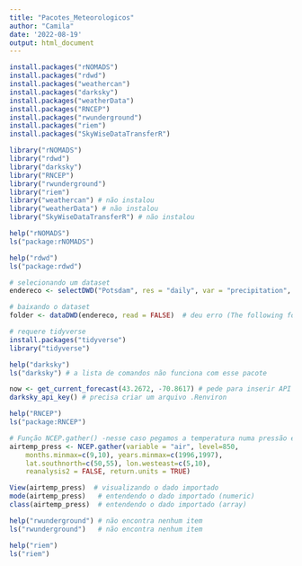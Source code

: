 ```yaml
---
title: "Pacotes_Meteorologicos"
author: "Camila"
date: '2022-08-19'
output: html_document
---
```


```r
install.packages("rNOMADS")
install.packages("rdwd")
install.packages("weathercan")
install.packages("darksky")
install.packages("weatherData")
install.packages("RNCEP")
install.packages("rwunderground")
install.packages("riem")
install.packages("SkyWiseDataTransferR")
```
```r
library("rNOMADS")
library("rdwd")
library("darksky")
library("RNCEP")
library("rwunderground")
library("riem")
library("weathercan") # não instalou
library("weatherData") # não instalou
library("SkyWiseDataTransferR") # não instalou
```
```r
help("rNOMADS")
ls("package:rNOMADS")
```
```r
help("rdwd")
ls("package:rdwd")

# selecionando um dataset
endereco <- selectDWD("Potsdam", res = "daily", var = "precipitation", per = "recent")

# baixando o dataset
folder <- dataDWD(endereco, read = FALSE)  # deu erro (The following folder does not exist:  '')
```
```r
# requere tidyverse
install.packages("tidyverse")
library("tidyverse")

help("darksky")
ls("darksky") # a lista de comandos não funciona com esse pacote

now <- get_current_forecast(43.2672, -70.8617) # pede para inserir API key
darksky_api_key() # precisa criar um arquivo .Renviron
```
```r
help("RNCEP")
ls("package:RNCEP")

# Função NCEP.gather() -nesse caso pegamos a temperatura numa pressão específica
airtemp_press <- NCEP.gather(variable = "air", level=850,
    months.minmax=c(9,10), years.minmax=c(1996,1997),
    lat.southnorth=c(50,55), lon.westeast=c(5,10),
    reanalysis2 = FALSE, return.units = TRUE)

View(airtemp_press)  # visualizando o dado importado
mode(airtemp_press)   # entendendo o dado importado (numeric)
class(airtemp_press)  # entendendo o dado importado (array)
```
```r
help("rwunderground") # não encontra nenhum item
ls("rwunderground")   # não encontra nenhum item


```
```r
help("riem")
ls("riem")
```



